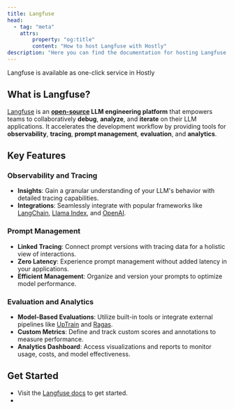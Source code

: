 ```yaml
---
title: Langfuse
head:
  - tag: "meta"
    attrs:
        property: "og:title"
        content: "How to host Langfuse with Hostly"
description: "Here you can find the documentation for hosting Langfuse with Hostly."
---
```



<Badge text="One-click setup." variant="note" size="large" />

Langfuse is available as one-click service in Hostly

## What is Langfuse?

[Langfuse](https://langfuse.com/) is an **[open-source](https://github.com/langfuse/langfuse) LLM engineering platform** that empowers teams to collaboratively **debug**, **analyze**, and **iterate** on their LLM applications. It accelerates the development workflow by providing tools for **observability**, **tracing**, **prompt management**, **evaluation**, and **analytics**.

## Key Features

### Observability and Tracing

- **Insights**: Gain a granular understanding of your LLM's behavior with detailed tracing capabilities.
- **Integrations**: Seamlessly integrate with popular frameworks like [LangChain](https://langfuse.com/docs/integrations/langchain), [Llama Index](https://langfuse.com/docs/integrations/llama-index), and [OpenAI](https://langfuse.com/docs/integrations/openai).

### Prompt Management

- **Linked Tracing**: Connect prompt versions with tracing data for a holistic view of interactions.
- **Zero Latency**: Experience prompt management without added latency in your applications.
- **Efficient Management**: Organize and version your prompts to optimize model performance.

### Evaluation and Analytics

- **Model-Based Evaluations**: Utilize built-in tools or integrate external pipelines like [UpTrain](https://langfuse.com/guides/cookbook/evaluation_with_uptrain) and [Ragas](https://langfuse.com/guides/cookbook/evaluation_of_rag_with_ragas).
- **Custom Metrics**: Define and track custom scores and annotations to measure performance.
- **Analytics Dashboard**: Access visualizations and reports to monitor usage, costs, and model effectiveness.

## Get Started

- Visit the [Langfuse docs](https://langfuse.com/docs) to get started.
- 

